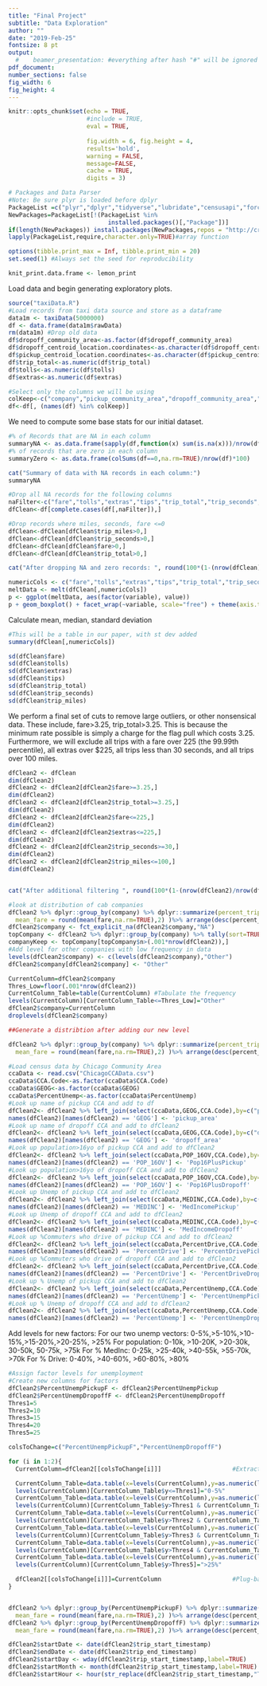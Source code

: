 ```yaml
---
title: "Final Project"
subtitle: "Data Exploration"
author: ""
date: "2019-Feb-25"
fontsize: 8 pt
output:
  #    beamer_presentation: #everything after hash "#" will be ignored 
pdf_document:
number_sections: false
fig_width: 6
fig_height: 4
---
```

  
```r
knitr::opts_chunk$set(echo = TRUE, 
                      #include = TRUE, 
                      eval = TRUE, 
                      
                      fig.width = 6, fig.height = 4,
                      results='hold',
                      warning = FALSE,
                      message=FALSE,
                      cache = TRUE,
                      digits = 3) 
```

```r
# Packages and Data Parser
#Note: Be sure plyr is loaded before dplyr
PackageList =c("plyr","dplyr","tidyverse","lubridate","censusapi","forcats","lemon","reshape","ggplot2")
NewPackages=PackageList[!(PackageList %in% 
                            installed.packages()[,"Package"])]
if(length(NewPackages)) install.packages(NewPackages,repos = "http://cran.us.r-project.org")
lapply(PackageList,require,character.only=TRUE)#array function

options(tibble.print_max = Inf, tibble.print_min = 20) 
set.seed(1) #Always set the seed for reproducibility

knit_print.data.frame <- lemon_print
```

Load data and begin generating exploratory plots.

```r
source("taxiData.R")
#Load records from taxi data source and store as a dataframe
data1m <- taxiData(5000000)
df <- data.frame(data1m$rawData)
rm(data1m) #Drop old data
df$dropoff_community_area<-as.factor(df$dropoff_community_area)
df$dropoff_centroid_location.coordinates<-as.character(df$dropoff_centroid_location.coordinates)
df$pickup_centroid_location.coordinates<-as.character(df$pickup_centroid_location.coordinates)
df$trip_total<-as.numeric(df$trip_total)
df$tolls<-as.numeric(df$tolls)
df$extras<-as.numeric(df$extras)

#Select only the columns we will be using
colKeep<-c("company","pickup_community_area","dropoff_community_area","fare","tolls","extras","tips","payment_type","taxi_id","trip_miles","trip_seconds","trip_end_timestamp","trip_start_timestamp","trip_total","pickup_census_tract","dropoff_census_tract","data.table")
df<-df[, (names(df) %in% colKeep)]
```
We need to compute some base stats for our initial dataset. 

```r

#% of Records that are NA in each column
summaryNA <- as.data.frame(sapply(df,function(x) sum(is.na(x)))/nrow(df)*100)
#% of records that are zero in each column
summaryZero <- as.data.frame(colSums(df==0,na.rm=TRUE)/nrow(df)*100)

cat("Summary of data with NA records in each column:")
summaryNA

#Drop all NA records for the following columns
naFilter<-c("fare","tolls","extras","tips","trip_total","trip_seconds","trip_miles","trip_end_timestamp","dropoff_community_area","pickup_community_area")
dfClean<-df[complete.cases(df[,naFilter]),]

#Drop records where miles, seconds, fare <=0
dfClean<-dfClean[dfClean$trip_miles>0,]
dfClean<-dfClean[dfClean$trip_seconds>0,]
dfClean<-dfClean[dfClean$fare>0,]
dfClean<-dfClean[dfClean$trip_total>0,]

cat("After dropping NA and zero records: ", round(100*(1-(nrow(dfClean)/nrow(df))),2),"% of records dropped")
```

```r
numericCols <- c("fare","tolls","extras","tips","trip_total","trip_seconds","trip_miles")
meltData <- melt(dfClean[,numericCols])
p <- ggplot(meltData, aes(factor(variable), value)) 
p + geom_boxplot() + facet_wrap(~variable, scale="free") + theme(axis.title=element_text(size=14,face="bold"))
```

Calculate mean, median, standard deviation
```r
#This will be a table in our paper, with st dev added
summary(dfClean[,numericCols])

sd(dfClean$fare)
sd(dfClean$tolls)
sd(dfClean$extras)
sd(dfClean$tips)
sd(dfClean$trip_total)
sd(dfClean$trip_seconds)
sd(dfClean$trip_miles)
```
We perform a final set of cuts to remove large outliers, or other nonsensical data. These include, fare>3.25, trip_total>3.25. This is because the minimum rate possible is simply a charge for the flag pull which costs 3.25. Furthermore, we will exclude all trips with a fare over 225 (the 99.99th percentile), all extras over $225, all trips less than 30 seconds, and all trips over 100 miles.

```r
dfClean2 <- dfClean
dim(dfClean2)
dfClean2 <- dfClean2[dfClean2$fare>=3.25,]
dim(dfClean2)
dfClean2 <- dfClean2[dfClean2$trip_total>=3.25,]
dim(dfClean2)
dfClean2 <- dfClean2[dfClean2$fare<=225,]
dim(dfClean2)
dfClean2 <- dfClean2[dfClean2$extras<=225,]
dim(dfClean2)
dfClean2 <- dfClean2[dfClean2$trip_seconds>=30,]
dim(dfClean2)
dfClean2 <- dfClean2[dfClean2$trip_miles<=100,]
dim(dfClean2)


cat("After additional filtering ", round(100*(1-(nrow(dfClean2)/nrow(df))),2),"% of all records have been dropped")

```
```r
#look at distribution of cab companies
dfClean2 %>% dplyr::group_by(company) %>% dplyr::summarize(percent_trips=round(100*n()/nrow(dfClean2),5),
  mean_fare = round(mean(fare,na.rm=TRUE),2) )%>% arrange(desc(percent_trips))
dfClean2$company <- fct_explicit_na(dfClean2$company,"NA")
topCompany <- dfClean2 %>% dplyr::group_by(company) %>% tally(sort=TRUE)
companyKeep <- topCompany[topCompany$n>(.001*nrow(dfClean2)),]
#Add level for other companies with low frequency in data
levels(dfClean2$company) <- c(levels(dfClean2$company),"Other")
dfClean2$company[dfClean2$company] <- "Other"

CurrentColumn=dfClean2$company 
Thres_Low=floor(.001*nrow(dfClean2))
CurrentColumn_Table=table(CurrentColumn) #Tabulate the frequency
levels(CurrentColumn)[CurrentColumn_Table<=Thres_Low]="Other"
dfClean2$company=CurrentColumn 
droplevels(dfClean2$company)

##Generate a distribtion after adding our new level

dfClean2 %>% dplyr::group_by(company) %>% dplyr::summarize(percent_trips=round(100*n()/nrow(dfClean2),5),
  mean_fare = round(mean(fare,na.rm=TRUE),2) )%>% arrange(desc(percent_trips))
```


```r
#Load census data by Chicago Community Area
ccaData <- read.csv("ChicagoCCAData.csv")
ccaData$CCA.Code<-as.factor(ccaData$CCA.Code)
ccaData$GEOG<-as.factor(ccaData$GEOG)
ccaData$PercentUnemp<-as.factor(ccaData$PercentUnemp)
#Look up name of pickup CCA and add to df
dfClean2<- dfClean2 %>% left_join(select(ccaData,GEOG,CCA.Code),by=c("pickup_community_area"="CCA.Code"))
names(dfClean2)[names(dfClean2) == 'GEOG'] <- 'pickup_area'
#Look up name of dropoff CCA and add to dfClean2
dfClean2<- dfClean2 %>% left_join(select(ccaData,GEOG,CCA.Code),by=c("dropoff_community_area"="CCA.Code"))
names(dfClean2)[names(dfClean2) == 'GEOG'] <- 'dropoff_area'
#Look up population>16yo of pickup CCA and add to dfClean2
dfClean2<- dfClean2 %>% left_join(select(ccaData,POP_16OV,CCA.Code),by=c("pickup_community_area"="CCA.Code"))
names(dfClean2)[names(dfClean2) == 'POP_16OV'] <- 'Pop16PlusPickup'
#Look up population>16yo of dropoff CCA and add to dfClean2
dfClean2<- dfClean2 %>% left_join(select(ccaData,POP_16OV,CCA.Code),by=c("dropoff_community_area"="CCA.Code"))
names(dfClean2)[names(dfClean2) == 'POP_16OV'] <- 'Pop16PlusDropoff'
#Look up Unemp of pickup CCA and add to dfClean2
dfClean2<- dfClean2 %>% left_join(select(ccaData,MEDINC,CCA.Code),by=c("pickup_community_area"="CCA.Code"))
names(dfClean2)[names(dfClean2) == 'MEDINC'] <- 'MedIncomePickup'
#Look up Unemp of dropoff CCA and add to dfClean2
dfClean2<- dfClean2 %>% left_join(select(ccaData,MEDINC,CCA.Code),by=c("dropoff_community_area"="CCA.Code"))
names(dfClean2)[names(dfClean2) == 'MEDINC'] <- 'MedIncomeDropoff'
#Look up %Commuters who drive of pickup CCA and add to dfClean2
dfClean2<- dfClean2 %>% left_join(select(ccaData,PercentDrive,CCA.Code),by=c("pickup_community_area"="CCA.Code"))
names(dfClean2)[names(dfClean2) == 'PercentDrive'] <- 'PercentDrivePickup'
#Look up %Commuters who drive of dropoff CCA and add to dfClean2
dfClean2<- dfClean2 %>% left_join(select(ccaData,PercentDrive,CCA.Code),by=c("dropoff_community_area"="CCA.Code"))
names(dfClean2)[names(dfClean2) == 'PercentDrive'] <- 'PercentDriveDropoff'
#Look up % Unemp of pickup CCA and add to dfClean2
dfClean2<- dfClean2 %>% left_join(select(ccaData,PercentUnemp,CCA.Code),by=c("pickup_community_area"="CCA.Code"))
names(dfClean2)[names(dfClean2) == 'PercentUnemp'] <- 'PercentUnempPickup'
#Look up % Unemp of dropoff CCA and add to dfClean2
dfClean2<- dfClean2 %>% left_join(select(ccaData,PercentUnemp,CCA.Code),by=c("dropoff_community_area"="CCA.Code"))
names(dfClean2)[names(dfClean2) == 'PercentUnemp'] <- 'PercentUnempDropoff'
```
Add levels for new factors:
For our two unemp vectors: 0-5%,>5-10%,>10-15%,>15-20%,>20-25%, >25%
For population: 0-10k, >10-20K, >20-30k, 30-50k, 50-75k, >75k
For % MedInc: 0-25k, >25-40k, >40-55k, >55-70k, >70k
For % Drive: 0-40%, >40-60%, >60-80%, >80%


```r
#Assign factor levels for unemployment
#Create new columns for factors
dfClean2$PercentUnempPickupF <- dfClean2$PercentUnempPickup
dfClean2$PercentUnempDropoffF <- dfClean2$PercentUnempDropoff 
Thres1=5
Thres2=10
Thres3=15
Thres4=20
Thres5=25

colsToChange=c("PercentUnempPickupF","PercentUnempDropoffF")

for (i in 1:2){
  CurrentColumn=dfClean2[[colsToChange[i]]]                    #Extraction of column

  CurrentColumn_Table=data.table(x=levels(CurrentColumn),y=as.numeric(levels(CurrentColumn))) 
  levels(CurrentColumn)[CurrentColumn_Table$y<=Thres1]="0-5%"
  CurrentColumn_Table=data.table(x=levels(CurrentColumn),y=as.numeric(levels(CurrentColumn)))
  levels(CurrentColumn)[CurrentColumn_Table$y>Thres1 & CurrentColumn_Table$y<=Thres2 ]=">5-10%"
  CurrentColumn_Table=data.table(x=levels(CurrentColumn),y=as.numeric(levels(CurrentColumn)))
  levels(CurrentColumn)[CurrentColumn_Table$y>Thres2 & CurrentColumn_Table$y<=Thres3 ]=">10-15%"
  CurrentColumn_Table=data.table(x=levels(CurrentColumn),y=as.numeric(levels(CurrentColumn)))
  levels(CurrentColumn)[CurrentColumn_Table$y>Thres3 & CurrentColumn_Table$y<=Thres4 ]=">15-20%"
  CurrentColumn_Table=data.table(x=levels(CurrentColumn),y=as.numeric(levels(CurrentColumn)))
  levels(CurrentColumn)[CurrentColumn_Table$y>Thres4 & CurrentColumn_Table$y<=Thres5 ]=">20-25%"
  CurrentColumn_Table=data.table(x=levels(CurrentColumn),y=as.numeric(levels(CurrentColumn)))
  levels(CurrentColumn)[CurrentColumn_Table$y>Thres5]=">25%"

  dfClean2[[colsToChange[i]]]=CurrentColumn                    #Plug-back to the data.frame
}


dfClean2 %>% dplyr::group_by(PercentUnempPickupF) %>% dplyr::summarize(percent_trips=round(100*n()/nrow(dfClean2),5),
  mean_fare = round(mean(fare,na.rm=TRUE),2) )%>% arrange(desc(percent_trips))
dfClean2 %>% dplyr::group_by(PercentUnempDropoffF) %>% dplyr::summarize(percent_trips=round(100*n()/nrow(dfClean2),5),
  mean_fare = round(mean(fare,na.rm=TRUE),2) )%>% arrange(desc(percent_trips))
```




```r
dfClean2$startDate <- date(dfClean2$trip_start_timestamp)
dfClean2$endDate <- date(dfClean2$trip_end_timestamp)
dfClean2$startDay <- wday(dfClean2$trip_start_timestamp,label=TRUE)
dfClean2$startMonth <- month(dfClean2$trip_start_timestamp,label=TRUE)
dfClean2$startHour <- hour(str_replace(dfClean2$trip_start_timestamp,"T"," "))
```


